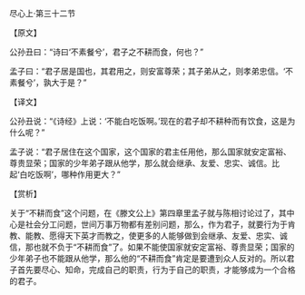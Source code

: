 

尽心上·第三十二节

【原文】

公孙丑曰：“诗曰‘不素餐兮’，君子之不耕而食，何也？”

孟子曰：“君子居是国也，其君用之，则安富尊荣；其子弟从之，则孝弟忠信。‘不素餐兮’，孰大于是？”

【译文】

公孙丑说：“《诗经》上说：‘不能白吃饭啊。’现在的君子却不耕种而有饮食，这是为什么呢？”

孟子说：“君子居住在这个国家，这个国家的君主任用他，那么国家就安定富裕、尊贵显荣；国家的少年弟子跟从他学，那么就会继承、友爱、忠实、诚信。比起‘白吃饭啊’，哪种作用更大？”

【赏析】

关于“不耕而食”这个问题，在《滕文公上》第四章里孟子就与陈相讨论过了，其中心是社会分工问题，世间万事万物都有差别问题，那么，作为君子，就要行为于肯教、能教、愿得天下英才而教之，使更多的人能够做到会继承、友爱、忠实、诚信，那也就不负于“不耕而食”了。如果不能使国家就安定富裕、尊贵显荣；国家的少年弟子也不能跟从他学，那么他的“不耕而食”肯定是要遭到众人反对的。所以君子首先要尽心、知命，完成自己的职责，行为于自己的职责，才能够成为一个合格的君子。


